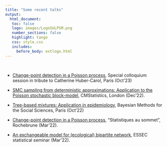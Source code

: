 ```yaml
---
title: "Some recent talks"
output: 
  html_document:
   toc: false
   logo: images/LogoSULPSM.png
   number_sections: false
   highlight: tango
   css: style.css
   includes:
     before_body: extlogo.html
---
```


<br>

- [Change-point detection in a Poisson process](slides/MAP5-2310), Special colloquium session in tribute to Catherine Huber-Carol, Paris (Oct'23)

- [SMC sampling from deterministic approximations: Application to the Poisson stochastic block-model](slides/London-2212.pdf), CMStatistics, London (Dec'22). 

- [Tree-based mixtures: Application in epidemiology](slides/IHP-2210-BayesHS.pdf),
Bayesian Methods for the Social Sciences, Paris (Oct'22)

- [Change-point detection in a Poisson process](slides/Rochebrune-2203.pdf), "Statistiques au sommet", Rochebrune (Mar'22). 

- [An exchangeable model for (ecological) bipartite network](slides/ESSEC-2203.pdf), ESSEC statistical seminar (Mar'22).
